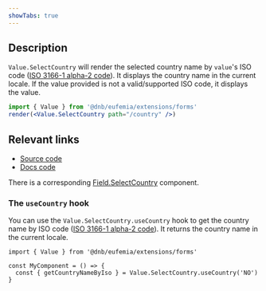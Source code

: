 ```yaml
---
showTabs: true
---
```


## Description

`Value.SelectCountry` will render the selected country name by `value`'s ISO code ([ISO 3166-1 alpha-2 code](https://en.wikipedia.org/wiki/ISO_3166-1_alpha-2)). It displays the country name in the current locale. If the value provided is not a valid/supported ISO code, it displays the value.

```jsx
import { Value } from '@dnb/eufemia/extensions/forms'
render(<Value.SelectCountry path="/country" />)
```

## Relevant links

- [Source code](https://github.com/dnbexperience/eufemia/tree/main/packages/dnb-eufemia/src/extensions/forms/Value/SelectCountry)
- [Docs code](https://github.com/dnbexperience/eufemia/tree/main/packages/dnb-design-system-portal/src/docs/uilib/extensions/forms/Value/SelectCountry)

There is a corresponding [Field.SelectCountry](/uilib/extensions/forms/feature-fields/SelectCountry) component.

### The `useCountry` hook

You can use the `Value.SelectCountry.useCountry` hook to get the country name by ISO code ([ISO 3166-1 alpha-2 code](https://en.wikipedia.org/wiki/ISO_3166-1_alpha-2)). It returns the country name in the current locale.

```tsx
import { Value } from '@dnb/eufemia/extensions/forms'

const MyComponent = () => {
  const { getCountryNameByIso } = Value.SelectCountry.useCountry('NO')
}
```
